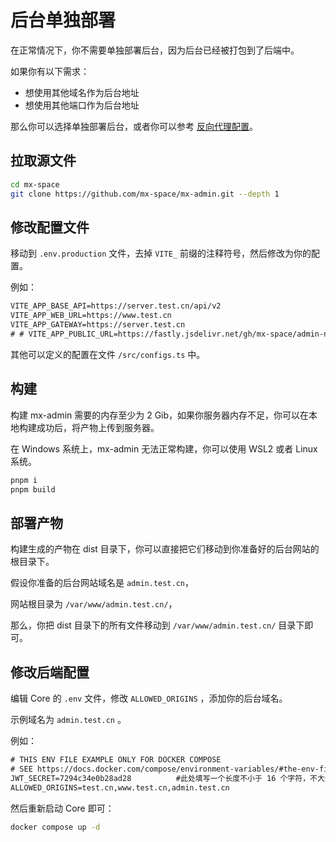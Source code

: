 # 后台单独部署

在正常情况下，你不需要单独部署后台，因为后台已经被打包到了后端中。

如果你有以下需求：

- 想使用其他域名作为后台地址
- 想使用其他端口作为后台地址

那么你可以选择单独部署后台，或者你可以参考 [反向代理配置](/themes/kami#反向代理)。

## 拉取源文件

```bash
cd mx-space
git clone https://github.com/mx-space/mx-admin.git --depth 1
```

## 修改配置文件

移动到 `.env.production` 文件，去掉 `VITE_` 前缀的注释符号，然后修改为你的配置。

例如：

```txt
VITE_APP_BASE_API=https://server.test.cn/api/v2
VITE_APP_WEB_URL=https://www.test.cn
VITE_APP_GATEWAY=https://server.test.cn
# # VITE_APP_PUBLIC_URL=https://fastly.jsdelivr.net/gh/mx-space/admin-next@gh-pages/
```

其他可以定义的配置在文件 `/src/configs.ts` 中。

## 构建

<Callout type="warning" emoji="⚠️">
构建 mx-admin 需要的内存至少为 2 Gib，如果你服务器内存不足，你可以在本地构建成功后，将产物上传到服务器。

在 Windows 系统上，mx-admin 无法正常构建，你可以使用 WSL2 或者 Linux 系统。
</Callout>

```bash
pnpm i
pnpm build
```

## 部署产物

构建生成的产物在 dist 目录下，你可以直接把它们移动到你准备好的后台网站的根目录下。

假设你准备的后台网站域名是 `admin.test.cn`，

网站根目录为 `/var/www/admin.test.cn/`，

那么，你把 dist 目录下的所有文件移动到 `/var/www/admin.test.cn/` 目录下即可。

## 修改后端配置

编辑 Core 的 `.env` 文件，修改 `ALLOWED_ORIGINS` ，添加你的后台域名。

示例域名为 `admin.test.cn` 。

例如：

```txt
# THIS ENV FILE EXAMPLE ONLY FOR DOCKER COMPOSE
# SEE https://docs.docker.com/compose/environment-variables/#the-env-file
JWT_SECRET=7294c34e0b28ad28          #此处填写一个长度不小于 16 个字符，不大于 32 个字符的字符串
ALLOWED_ORIGINS=test.cn,www.test.cn,admin.test.cn
```

然后重新启动 Core 即可：

```bash
docker compose up -d
```